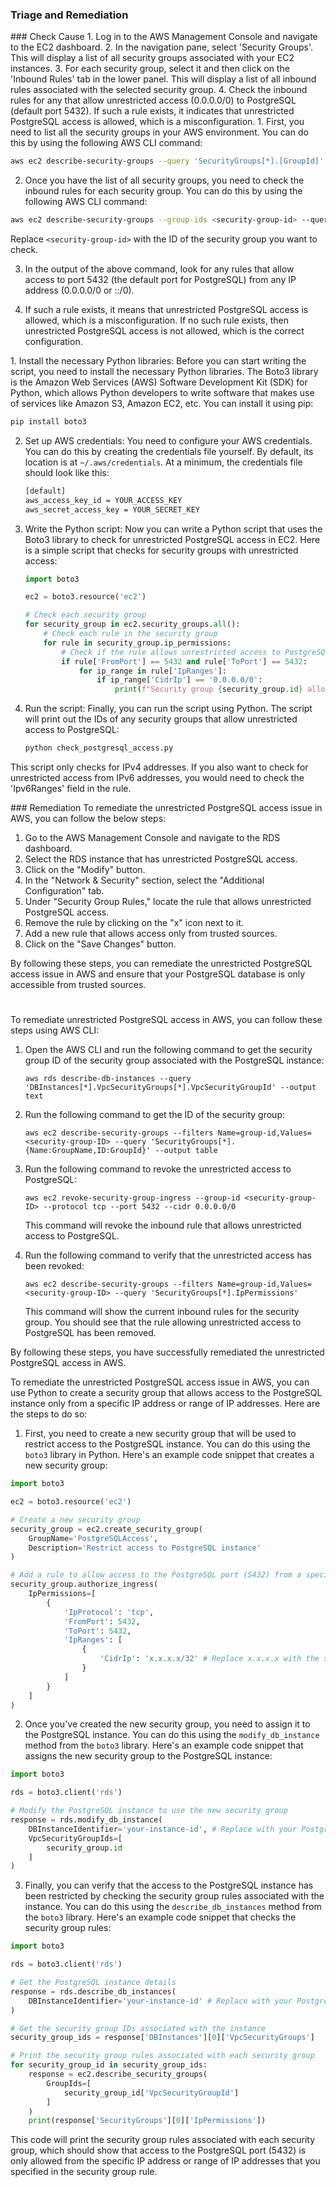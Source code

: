 
### Triage and Remediation
<Tabs>

<Tab title='Cause'>
### Check Cause
<AccordionGroup>
<Accordion title='Using Console' defaultOpen='true'>
1. Log in to the AWS Management Console and navigate to the EC2 dashboard.
2. In the navigation pane, select 'Security Groups'. This will display a list of all security groups associated with your EC2 instances.
3. For each security group, select it and then click on the 'Inbound Rules' tab in the lower panel. This will display a list of all inbound rules associated with the selected security group.
4. Check the inbound rules for any that allow unrestricted access (0.0.0.0/0) to PostgreSQL (default port 5432). If such a rule exists, it indicates that unrestricted PostgreSQL access is allowed, which is a misconfiguration.
</Accordion>

<Accordion title='Using CLI'>
1. First, you need to list all the security groups in your AWS environment. You can do this by using the following AWS CLI command:

```bash
aws ec2 describe-security-groups --query 'SecurityGroups[*].[GroupId]' --output text
```

2. Once you have the list of all security groups, you need to check the inbound rules for each security group. You can do this by using the following AWS CLI command:

```bash
aws ec2 describe-security-groups --group-ids <security-group-id> --query 'SecurityGroups[*].IpPermissions[*]' --output json
```
Replace `<security-group-id>` with the ID of the security group you want to check.

3. In the output of the above command, look for any rules that allow access to port 5432 (the default port for PostgreSQL) from any IP address (0.0.0.0/0 or ::/0). 

4. If such a rule exists, it means that unrestricted PostgreSQL access is allowed, which is a misconfiguration. If no such rule exists, then unrestricted PostgreSQL access is not allowed, which is the correct configuration.
</Accordion>

<Accordion title='Using Python'>
1. Install the necessary Python libraries: Before you can start writing the script, you need to install the necessary Python libraries. The Boto3 library is the Amazon Web Services (AWS) Software Development Kit (SDK) for Python, which allows Python developers to write software that makes use of services like Amazon S3, Amazon EC2, etc. You can install it using pip:

   ```bash
   pip install boto3
   ```

2. Set up AWS credentials: You need to configure your AWS credentials. You can do this by creating the credentials file yourself. By default, its location is at `~/.aws/credentials`. At a minimum, the credentials file should look like this:

   ```bash
   [default]
   aws_access_key_id = YOUR_ACCESS_KEY
   aws_secret_access_key = YOUR_SECRET_KEY
   ```

3. Write the Python script: Now you can write a Python script that uses the Boto3 library to check for unrestricted PostgreSQL access in EC2. Here is a simple script that checks for security groups with unrestricted access:

   ```python
   import boto3

   ec2 = boto3.resource('ec2')

   # Check each security group
   for security_group in ec2.security_groups.all():
       # Check each rule in the security group
       for rule in security_group.ip_permissions:
           # Check if the rule allows unrestricted access to PostgreSQL
           if rule['FromPort'] == 5432 and rule['ToPort'] == 5432:
               for ip_range in rule['IpRanges']:
                   if ip_range['CidrIp'] == '0.0.0.0/0':
                       print(f"Security group {security_group.id} allows unrestricted PostgreSQL access.")
   ```

4. Run the script: Finally, you can run the script using Python. The script will print out the IDs of any security groups that allow unrestricted access to PostgreSQL:

   ```bash
   python check_postgresql_access.py
   ```

This script only checks for IPv4 addresses. If you also want to check for unrestricted access from IPv6 addresses, you would need to check the 'Ipv6Ranges' field in the rule.
</Accordion>

</AccordionGroup>
</Tab>
<Tab title='Remediation'>
### Remediation

<AccordionGroup>
<Accordion title='Using Console' defaultOpen='true'>
To remediate the unrestricted PostgreSQL access issue in AWS, you can follow the below steps:

1. Go to the AWS Management Console and navigate to the RDS dashboard.
2. Select the RDS instance that has unrestricted PostgreSQL access.
3. Click on the "Modify" button.
4. In the "Network & Security" section, select the "Additional Configuration" tab.
5. Under "Security Group Rules," locate the rule that allows unrestricted PostgreSQL access.
6. Remove the rule by clicking on the "x" icon next to it.
7. Add a new rule that allows access only from trusted sources.
8. Click on the "Save Changes" button.

By following these steps, you can remediate the unrestricted PostgreSQL access issue in AWS and ensure that your PostgreSQL database is only accessible from trusted sources.

#
</Accordion>

<Accordion title='Using CLI'>
To remediate unrestricted PostgreSQL access in AWS, you can follow these steps using AWS CLI:

1. Open the AWS CLI and run the following command to get the security group ID of the security group associated with the PostgreSQL instance:

   ```
   aws rds describe-db-instances --query 'DBInstances[*].VpcSecurityGroups[*].VpcSecurityGroupId' --output text
   ```

2. Run the following command to get the ID of the security group:

   ```
   aws ec2 describe-security-groups --filters Name=group-id,Values=<security-group-ID> --query 'SecurityGroups[*].{Name:GroupName,ID:GroupId}' --output table
   ```

3. Run the following command to revoke the unrestricted access to PostgreSQL:

   ```
   aws ec2 revoke-security-group-ingress --group-id <security-group-ID> --protocol tcp --port 5432 --cidr 0.0.0.0/0
   ```

   This command will revoke the inbound rule that allows unrestricted access to PostgreSQL.

4. Run the following command to verify that the unrestricted access has been revoked:

   ```
   aws ec2 describe-security-groups --filters Name=group-id,Values=<security-group-ID> --query 'SecurityGroups[*].IpPermissions'
   ```

   This command will show the current inbound rules for the security group. You should see that the rule allowing unrestricted access to PostgreSQL has been removed.

By following these steps, you have successfully remediated the unrestricted PostgreSQL access in AWS.
</Accordion>

<Accordion title='Using Python'>
To remediate the unrestricted PostgreSQL access issue in AWS, you can use Python to create a security group that allows access to the PostgreSQL instance only from a specific IP address or range of IP addresses. Here are the steps to do so:

1. First, you need to create a new security group that will be used to restrict access to the PostgreSQL instance. You can do this using the `boto3` library in Python. Here's an example code snippet that creates a new security group:

```python
import boto3

ec2 = boto3.resource('ec2')

# Create a new security group
security_group = ec2.create_security_group(
    GroupName='PostgreSQLAccess',
    Description='Restrict access to PostgreSQL instance'
)

# Add a rule to allow access to the PostgreSQL port (5432) from a specific IP address
security_group.authorize_ingress(
    IpPermissions=[
        {
            'IpProtocol': 'tcp',
            'FromPort': 5432,
            'ToPort': 5432,
            'IpRanges': [
                {
                    'CidrIp': 'x.x.x.x/32' # Replace x.x.x.x with the specific IP address you want to allow access from
                }
            ]
        }
    ]
)
```

2. Once you've created the new security group, you need to assign it to the PostgreSQL instance. You can do this using the `modify_db_instance` method from the `boto3` library. Here's an example code snippet that assigns the new security group to the PostgreSQL instance:

```python
import boto3

rds = boto3.client('rds')

# Modify the PostgreSQL instance to use the new security group
response = rds.modify_db_instance(
    DBInstanceIdentifier='your-instance-id', # Replace with your PostgreSQL instance ID
    VpcSecurityGroupIds=[
        security_group.id
    ]
)
```

3. Finally, you can verify that the access to the PostgreSQL instance has been restricted by checking the security group rules associated with the instance. You can do this using the `describe_db_instances` method from the `boto3` library. Here's an example code snippet that checks the security group rules:

```python
import boto3

rds = boto3.client('rds')

# Get the PostgreSQL instance details
response = rds.describe_db_instances(
    DBInstanceIdentifier='your-instance-id' # Replace with your PostgreSQL instance ID
)

# Get the security group IDs associated with the instance
security_group_ids = response['DBInstances'][0]['VpcSecurityGroups']

# Print the security group rules associated with each security group
for security_group_id in security_group_ids:
    response = ec2.describe_security_groups(
        GroupIds=[
            security_group_id['VpcSecurityGroupId']
        ]
    )
    print(response['SecurityGroups'][0]['IpPermissions'])
```

This code will print the security group rules associated with each security group, which should show that access to the PostgreSQL port (5432) is only allowed from the specific IP address or range of IP addresses that you specified in the security group rule.
</Accordion>

</AccordionGroup>
</Tab>
</Tabs>
